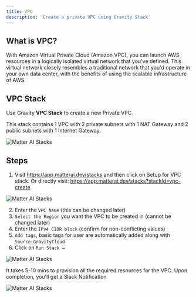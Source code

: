 ```yaml
---
title: VPC
description: 'Create a private VPC using Gravity Stack'
---
```


## What is VPC?

With Amazon Virtual Private Cloud (Amazon VPC), you can launch AWS resources in a logically isolated virtual network that you've defined. This virtual network closely resembles a traditional network that you'd operate in your own data center, with the benefits of using the scalable infrastructure of AWS.

## VPC Stack

Use Gravity **VPC Stack** to create a new Private VPC.

<Note>This stack contains 1 VPC with 2 private subnets with 1 NAT Gateway and 2 public subnets with 1 Internet Gateway.</Note>

<img
  className="block"
  src="/images/vpc/vpc-example-private-subnets.png"
  alt="Matter AI Stacks"
/>

## Steps

1. Visit https://app.matterai.dev/stacks and then click on Setup for VPC stack. Or directly visit: https://app.matterai.dev/stacks?stackId=vpc-create

<img
  className="block"
  src="/images/vpc/vpc-stack-1.png"
  alt="Matter AI Stacks"
/>

2. Enter the `VPC Name` (this can be changed later)
3. `Select the Region` you want the VPC to be created in (cannot be changed later)
4. Enter the `IPv4 CIDR block` (confirm for non-conflicting values)
5. `Add tags`, basic tags for user are automatically added along with `Source:GravityCloud`
6. Click on `Run Stack →`

<img
  className="block"
  src="/images/vpc/vpc-stack-2.png"
  alt="Matter AI Stacks"
/>

<Check>It takes 5-10 mins to provision all the required resources for the VPC. Upon completion, you'll get a Slack Notification</Check>

<img
  className="block"
  src="/images/vpc/vpc-slack-notif.png"
  alt="Matter AI Stacks"
/>



